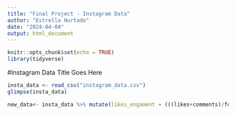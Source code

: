---
title: "Final Project - Instagram Data"
author: "Estrella Hurtado"
date: "2024-04-04"
output: html_document
---

```{r setup, include=FALSE}
knitr::opts_chunk$set(echo = TRUE)
library(tidyverse)
```

#Instagram Data Title Goes Here

```{r cars}
insta_data <- read_csv("instagram_data.csv")
glimpse(insta_data)
```

```{r}
new_data<- insta_data %>% mutate(likes_engament = (((likes+comments)/followers)*100),follower_quantile = ntile(followers,4))

```


